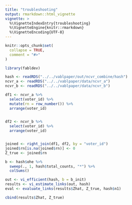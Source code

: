 ```yaml
---
title: "troubleshooting"
output: rmarkdown::html_vignette
vignette: >
  %\VignetteIndexEntry{troubleshooting}
  %\VignetteEngine{knitr::rmarkdown}
  %\VignetteEncoding{UTF-8}
---
```


```r
knitr::opts_chunk$set(
  collapse = TRUE,
  comment = "#>"
)
```

```r
library(fabldev)
```

```r
hash <- readRDS("../../vablpaper/out/ncvr_combine/hash")
ncvr_a <- readRDS("../../vablpaper/data/ncvr_a")
ncvr_b <- readRDS("../../vablpaper/data/ncvr_b")

df1 <- ncvr_a %>%
  select(voter_id) %>% 
  mutate(rn = row_number()) %>% 
  arrange(voter_id)
  

df2 <- ncvr_b %>%
  select(voter_id) %>% 
  arrange(voter_id)


joined <- right_join(df1, df2, by = "voter_id")
joined$rn[is.na(joined$rn)] <- 0
Z_true <- joined$rn

b <- hash$ohe %>%
  sweep(., 1, hash$total_counts, "*") %>%
  colSums()

out <- vi_efficient(hash, b = b_init)
results <- vi_estimate_links(out, hash)
eval <- evaluate_links(results$Zhat, Z_true, hash$n1)

cbind(results$Zhat, Z_true)

```

